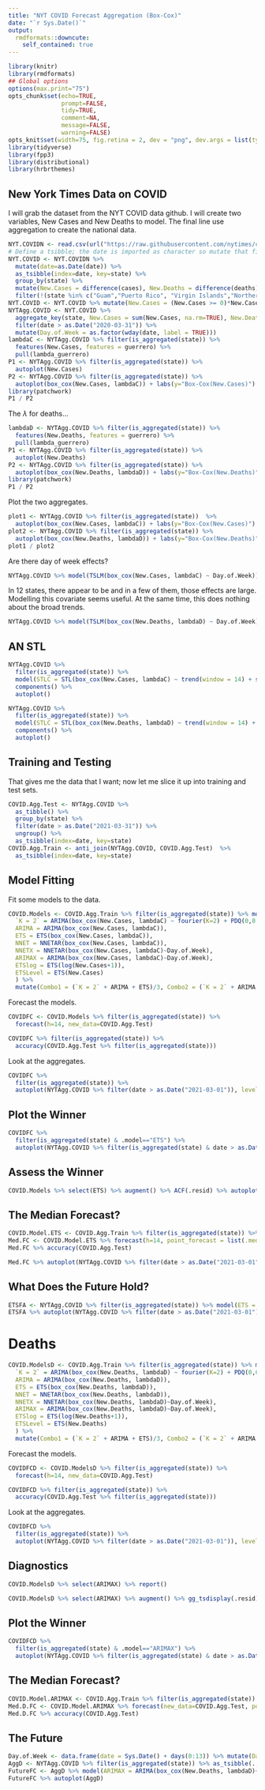 ```yaml
---
title: "NYT COVID Forecast Aggregation (Box-Cox)"
date: "`r Sys.Date()`"
output:
  rmdformats::downcute:
    self_contained: true
---
```



```r
library(knitr)
library(rmdformats)
## Global options
options(max.print="75")
opts_chunk$set(echo=TRUE,
               prompt=FALSE,
               tidy=TRUE,
               comment=NA,
               message=FALSE,
               warning=FALSE)
opts_knit$set(width=75, fig.retina = 2, dev = "png", dev.args = list(type = "cairo-png"))
library(tidyverse)
library(fpp3)
library(distributional)
library(hrbrthemes)
```

## New York Times Data on COVID

I will grab the dataset from the NYT COVID data github.  I will create two variables, New Cases and New Deaths to model.  The final line use aggregation to create the national data.

```r
NYT.COVIDN <- read.csv(url("https://raw.githubusercontent.com/nytimes/covid-19-data/master/us-states.csv"))
# Define a tsibble; the date is imported as character so mutate that first.
NYT.COVID <- NYT.COVIDN %>% 
  mutate(date=as.Date(date)) %>% 
  as_tsibble(index=date, key=state) %>% 
  group_by(state) %>% 
  mutate(New.Cases = difference(cases), New.Deaths = difference(deaths)) %>% 
  filter(!(state %in% c("Guam","Puerto Rico", "Virgin Islands","Northern Mariana Islands")))
NYT.COVID <- NYT.COVID %>% mutate(New.Cases = (New.Cases >= 0)*New.Cases, New.Deaths = (New.Deaths >= 0)*New.Deaths)
NYTAgg.COVID <- NYT.COVID %>% 
  aggregate_key(state, New.Cases = sum(New.Cases, na.rm=TRUE), New.Deaths = sum(New.Deaths, na.rm=TRUE)) %>% 
  filter(date > as.Date("2020-03-31")) %>% 
  mutate(Day.of.Week = as.factor(wday(date, label = TRUE)))
lambdaC <- NYTAgg.COVID %>% filter(is_aggregated(state)) %>%
  features(New.Cases, features = guerrero) %>%
  pull(lambda_guerrero)
P1 <- NYTAgg.COVID %>% filter(is_aggregated(state)) %>%
  autoplot(New.Cases)
P2 <- NYTAgg.COVID %>% filter(is_aggregated(state)) %>%
  autoplot(box_cox(New.Cases, lambdaC)) + labs(y="Box-Cox(New.Cases)")
library(patchwork)
P1 / P2
```

The $\lambda$ for deaths...

```r
lambdaD <- NYTAgg.COVID %>% filter(is_aggregated(state)) %>%
  features(New.Deaths, features = guerrero) %>%
  pull(lambda_guerrero)
P1 <- NYTAgg.COVID %>% filter(is_aggregated(state)) %>%
  autoplot(New.Deaths)
P2 <- NYTAgg.COVID %>% filter(is_aggregated(state)) %>%
  autoplot(box_cox(New.Deaths, lambdaD)) + labs(y="Box-Cox(New.Deaths)")
library(patchwork)
P1 / P2
```

Plot the two aggregates.

```r
plot1 <- NYTAgg.COVID %>% filter(is_aggregated(state))  %>%
  autoplot(box_cox(New.Cases, lambdaC)) + labs(y="Box-Cox(New.Cases)")
plot2 <- NYTAgg.COVID %>% filter(is_aggregated(state)) %>%
  autoplot(box_cox(New.Deaths, lambdaD)) + labs(y="Box-Cox(New.Deaths)")
plot1 / plot2
```

Are there day of week effects?

```r
NYTAgg.COVID %>% model(TSLM(box_cox(New.Cases, lambdaC) ~ Day.of.Week)) %>% glance() %>% filter(p_value < 0.05)
```

In 12 states, there appear to be and in a few of them, those effects are large.  Modelling this covariate seems useful.  At the same time, this does nothing about the broad trends.

```r
NYTAgg.COVID %>% model(TSLM(box_cox(New.Deaths, lambdaD) ~ Day.of.Week)) %>% glance() %>% filter(p_value < 0.05)
```

## AN STL

```r
NYTAgg.COVID %>% 
  filter(is_aggregated(state)) %>% 
  model(STLC = STL(box_cox(New.Cases, lambdaC) ~ trend(window = 14) + season(window = 21), robust = TRUE)) %>%
  components() %>%
  autoplot()
```

```r
NYTAgg.COVID %>% 
  filter(is_aggregated(state)) %>% 
  model(STLC = STL(box_cox(New.Deaths, lambdaD) ~ trend(window = 14) + season(window = 21), robust = TRUE)) %>%
  components() %>%
  autoplot()
```


## Training and Testing

That gives me the data that I want; now let me slice it up into training and test sets.  

```r
COVID.Agg.Test <- NYTAgg.COVID %>% 
  as_tibble() %>% 
  group_by(state) %>% 
  filter(date > as.Date("2021-03-31")) %>% 
  ungroup() %>% 
  as_tsibble(index=date, key=state)
COVID.Agg.Train <- anti_join(NYTAgg.COVID, COVID.Agg.Test)  %>%
  as_tsibble(index=date, key=state)
```

## Model Fitting

Fit some models to the data.

```r
COVID.Models <- COVID.Agg.Train %>% filter(is_aggregated(state)) %>% model(
  `K = 2` = ARIMA(box_cox(New.Cases, lambdaC) ~ fourier(K=2) + PDQ(0,0,0)),
  ARIMA = ARIMA(box_cox(New.Cases, lambdaC)),
  ETS = ETS(box_cox(New.Cases, lambdaC)),
  NNET = NNETAR(box_cox(New.Cases, lambdaC)),
  NNETX = NNETAR(box_cox(New.Cases, lambdaC)~Day.of.Week),
  ARIMAX = ARIMA(box_cox(New.Cases, lambdaC)~Day.of.Week),
  ETSlog = ETS(log(New.Cases+1)),
  ETSLevel = ETS(New.Cases)
  ) %>% 
  mutate(Combo1 = (`K = 2` + ARIMA + ETS)/3, Combo2 = (`K = 2` + ARIMA + ETS + NNET)/4, Combo3 = (NNETX + ARIMAX) / 2, Combo4 = (ARIMAX + ETS) / 2, Combo5 = (ETS + ETSlog + ETSLevel) / 3)
```

Forecast the models.

```r
COVIDFC <- COVID.Models %>% filter(is_aggregated(state)) %>%
  forecast(h=14, new_data=COVID.Agg.Test)
```

```r
COVIDFC %>% filter(is_aggregated(state)) %>%
  accuracy(COVID.Agg.Test %>% filter(is_aggregated(state)))
```

Look at the aggregates.

```r
COVIDFC %>% 
  filter(is_aggregated(state)) %>% 
  autoplot(NYTAgg.COVID %>% filter(date > as.Date("2021-03-01")), level=NULL)
```

## Plot the Winner

```r
COVIDFC %>% 
  filter(is_aggregated(state) & .model=="ETS") %>% 
  autoplot(NYTAgg.COVID %>% filter(is_aggregated(state) & date > as.Date("2021-03-01")))
```

## Assess the Winner

```r
COVID.Models %>% select(ETS) %>% augment() %>% ACF(.resid) %>% autoplot()
```

## The Median Forecast?

```r
COVID.Model.ETS <- COVID.Agg.Train %>% filter(is_aggregated(state)) %>% model(ETS = ETS(New.Cases))
Med.FC <- COVID.Model.ETS %>% forecast(h=14, point_forecast = list(.median = median), simulate=TRUE, bootstrap = TRUE, times=10000)
Med.FC %>% accuracy(COVID.Agg.Test)
```

```r
Med.FC %>% autoplot(NYTAgg.COVID %>% filter(date > as.Date("2021-03-01")))
```

## What Does the Future Hold?

```r
ETSFA <- NYTAgg.COVID %>% filter(is_aggregated(state)) %>% model(ETS = ETS(New.Cases)) %>% forecast(h=14, point_forecast = list(.median = median), simulate=TRUE, bootstrap = TRUE, times=10000)
ETSFA %>% autoplot(NYTAgg.COVID %>% filter(date > as.Date("2021-03-01")))
```

# Deaths

```r
COVID.ModelsD <- COVID.Agg.Train %>% filter(is_aggregated(state)) %>% model(
  `K = 2` = ARIMA(box_cox(New.Deaths, lambdaD) ~ fourier(K=2) + PDQ(0,0,0)),
  ARIMA = ARIMA(box_cox(New.Deaths, lambdaD)),
  ETS = ETS(box_cox(New.Deaths, lambdaD)),
  NNET = NNETAR(box_cox(New.Deaths, lambdaD)),
  NNETX = NNETAR(box_cox(New.Deaths, lambdaD)~Day.of.Week),
  ARIMAX = ARIMA(box_cox(New.Deaths, lambdaD)~Day.of.Week),
  ETSlog = ETS(log(New.Deaths+1)),
  ETSLevel = ETS(New.Deaths)
  ) %>% 
  mutate(Combo1 = (`K = 2` + ARIMA + ETS)/3, Combo2 = (`K = 2` + ARIMA + ETS + NNET)/4, Combo3 = (NNETX + ARIMAX) / 2, Combo4 = (ARIMAX + ETS) / 2, Combo5 = (ETS + ETSlog + ETSLevel) / 3)
```

Forecast the models.

```r
COVIDFCD <- COVID.ModelsD %>% filter(is_aggregated(state)) %>%
  forecast(h=14, new_data=COVID.Agg.Test)
```


```r
COVIDFCD %>% filter(is_aggregated(state)) %>%
  accuracy(COVID.Agg.Test %>% filter(is_aggregated(state)))
```

Look at the aggregates.

```r
COVIDFCD %>% 
  filter(is_aggregated(state)) %>% 
  autoplot(NYTAgg.COVID %>% filter(date > as.Date("2021-03-01")), level=NULL)
```
## Diagnostics

```r
COVID.ModelsD %>% select(ARIMAX) %>% report()
```


```r
COVID.ModelsD %>% select(ARIMAX) %>% augment() %>% gg_tsdisplay(.resid)
```



## Plot the Winner

```r
COVIDFCD %>% 
  filter(is_aggregated(state) & .model=="ARIMAX") %>% 
  autoplot(NYTAgg.COVID %>% filter(is_aggregated(state) & date > as.Date("2021-03-01")))
```

## The Median Forecast?

```r
COVID.Model.ARIMAX <- COVID.Agg.Train %>% filter(is_aggregated(state)) %>% model(ARIMAX = ARIMA(box_cox(New.Deaths, lambdaD)~Day.of.Week))
Med.D.FC <- COVID.Model.ARIMAX %>% forecast(new_data=COVID.Agg.Test, point_forecast = list(.median = median), simulate=TRUE, bootstrap = TRUE, times=10000)
Med.D.FC %>% accuracy(COVID.Agg.Test)
```

## The Future

```r
Day.of.Week <- data.frame(date = Sys.Date() + days(0:13)) %>% mutate(Day.of.Week=wday(as.Date(date), label = TRUE)) %>% as_tsibble(., index=date)
AggD <- NYTAgg.COVID %>% filter(is_aggregated(state)) %>% as_tsibble(., index=date, key=NULL)
FutureFC <- AggD %>% model(ARIMAX = ARIMA(box_cox(New.Deaths, lambdaD)~Day.of.Week)) %>% forecast(new_data=Day.of.Week, point_forecast = list(.median = median), simulate=TRUE, bootstrap = TRUE, times=10000)
FutureFC %>% autoplot(AggD)
```

